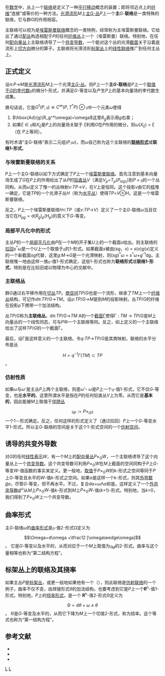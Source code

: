 {{dablink|本文关于主丛上的联络；对数学中其他类型的联络参见[[联络|联络]]。}}

在[[数学|数学]]中，丛上一个[[联络|联络]]是定义了一种[[平行移动|平行移动]]概念的装置；即将邻近点上的[[纤维|纤维]]“连接”或等价的一种方法。[[光滑流形|光滑流形]]''M''上[[主丛|主G-丛]]''P''上一个'''主'''''G''-'''联络'''是一类特殊的联络，它与群''G''的作用相容。

主联络可以视为是[[埃雷斯曼联络|埃雷斯曼联络]]概念的一类特例，经常称为主埃雷斯曼联络。它给出了通过[[配丛|配丛]]构造相配于''P''的任何[[纤维丛|纤维丛]]上一个（埃雷斯曼）联络。特别地，在任何[[配向量丛|配向量丛]]上主联络诱导了一个[[联络_(向量丛)|共变导数]]，一个能对这个丛的光滑[[截面_(纤维丛)|截面]]关于沿着底流形上[[切向量|切方向]]微分的算子。主联络将光滑流形[[标架丛|标架丛]]上的[[线性联络|线性联络]]推广到任何主丛上。

==正式定义==

设''π'':''P''→''M''是[[光滑流形|光滑流形]]''M''上一个光滑[[主丛|主''G''-丛]]。则''P''上一个'''主''G''-联络'''是''P''上一个[[向量值微分形式|取值于''G''的李代数]]<math>\mathfrak g</math>的微分1-形式，并满足''G''-等变以及产生''P''上的基本向量场的李代数生成集。

换句话说，它是<math>\Omega^1(P,\mathfrak g)\cong C^\infty(P, T^*P)\otimes\mathfrak g</math>中一个元素''ω''使得
# <math>\hbox{Ad}(g)(R_g^*\omega)=\omega</math>这里''R''<sub>''g''</sub>表示用''g''右乘；
# 如果<math>\xi\in \mathfrak g</math>和''X''<sub>''ξ''</sub>是''P''上的向量场关联于  ''ξ''利用''G''在''P''作用的微分，则''ω''(''X''<sub>''ξ''</sub>) = ''ξ''（在  ''P''上等同）。

有时术语“主G-联络”表示二元组(''P'',''ω'')，而''ω''自己称为这个主联络的'''[[联络形式|联络形式]]'''或'''联络1-形式'''。

===与埃雷斯曼联络的关系===
''P''上一个主G-联络以如下方式确定了''P''上一个[[埃雷斯曼联络|埃雷斯曼联络]]。首先注意到基本向量场生成了''G''在''P''上的作用给出了从''P''的[[铅直丛|铅直丛]]''V''（满足''V''<sub>''p''</sub>=''T''<sub>''p''</sub>(''P''<sub>''π''(''p'')</sub>)到<math>P\times\mathfrak g</math>的一个丛同构。从而''ω''定义了惟一的丛映射''v'':''TP''→''V''，在''V''上是恒同。这个投影''v''由它的[[核_(代数)|核]]惟一确定，它是''TP''的一个光滑子丛''H''（称为[[水平丛|水平丛]]）使得''TP''=''V''⊕''H''。这是一个埃雷斯曼联络。

反之，''P''上一个埃雷斯曼联络''H''⊂''TP''（或''v'':''TP''→''V''）定义了一个主''G''-联络''ω''当且仅当它在<math>H_{pg}=\mathrm d(R_g)_p(H_{p})</math>的意义下''G''-等变。

===局部平凡化中的形式===
主丛''P''的一个[[局部平凡化|局部平凡化]]由''P''在一个''M''的开子集''U''上的一个截面''s''给出。则主联络的[[拉回_(微分几何)|拉回]]''s''<sup>*</sup>''ω''是一个''U''上一个取值于<math>\mathfrak g</math>的1-形式。如果截面''s''被由(''sg''，''x'') = ''s''(''x'')''g''(''x'')定义的一个新截面''sg''代替，这里''g'':''M''→''G''是一个光滑映射，则(''sg'')<sup>*</sup>''ω'' = ''s''<sup>*</sup>''ω''+''g''<sup>-1</sup>d''g''。主联络惟一地由这样一族<math>\mathfrak g</math>-值1-形式确定，这些1-形式也称为'''联络形式'''或'''联络1-形式'''，特别是在比较旧或以物理为中心的文献中。

===主联络丛===
群''G''通过右平移作用在[[切丛|切丛]]''TP''。[[商空间|商空间]]''TP''/''G''也是一个流形，继承了''TM''上一个[[纤维丛|纤维丛]]结构，可记作''dπ'':''TP''/''G''→''TM''。设ρ:''TP''/''G''→''M''是到''M''的投影映射。丛''TP''/''G''的纤维在投影ρ下携带一个加法结构。

丛''TP''/''G''称为'''主联络丛'''{{harv|Kobayashi|1957}}。dπ:''TP''/''G''→''TM'' A的一个[[截面_(纤维丛)|截面]]Γ使得Γ : ''TM'' → ''TP''/''G''是''M''上向量丛的一个线性同态，可与''P''中一个主联络等同。反之，如上定义的一个主联络给出了这样''TP''/''G''的一个截面Γ。

最后，设Γ是这样意义的一个主联络。令''q'':''TP''→''TP''/''G''是其商映射。联络的水平分布是丛

:<math>H = q^{-1}\Gamma (TM) \subset TP</math>。

===仿射性质===
如果''ω''与''ω' ''是主丛''P''上两个主联络，则差''ω' ''- ''ω''是''P''上一个<math>\mathfrak g</math>-值1-形式，它不仅''G''-等变，也是'''水平的'''。这里所谓水平是指在''P''的任何铅直丛''V''上为零。从而它是'''基本的'''，因此能被''M''上取值于[[伴随丛|伴随丛]] 
:<math>\mathfrak g_P:=P\times_G\mathfrak g</math>
一个1－形式确定。反之，任何这样的形式定义了（通过拉回）''P''上一个''G''-等变水平1-形式。所以主''G''-联络的空间是关于这个1-形式空间的一个[[仿射空间|仿射空间]]。

==诱导的共变外导数==
对''G''的任何[[线性表示|线性表示]]''W''，有一个''M''上的[[配向量丛|配向量丛]]<math> P\times_G W</math>，一个主联络诱导了这个向量丛上一个[[联络_(向量丛)|共变导数]]。这个共变导数可利用<math> P\times_G W</math>在''M''上截面的空间同构于''P''上''G''-等变''W''-值函数的事实来定义。更一般地，[[向量值微分形式|取值]]于<math> P\times_G W</math>的''k''-形式之空间等同于''P''上''G''-等变且水平的''W''-值''k''-形式之空间。如果''α''是这样一个''k''-形式，则其[[外导数|外导数]]d''α''，尽管''G''-等变，但不再水平。不过，复合d''α''+''ω''Λ''α''却是。这样定义了一个[[外共变导数|外共变导数]]d<sup>''ω''</sup>从''M''上<math> P\times_G W</math>-值''k''-形式到''M''上<math> P\times_G W</math>-值(''k''+1)-形式。特别地，当''k''=0，我们得到了<math> P\times_G W</math>上一个共变导数。

==曲率形式==
主''G''-联络''ω''的[[曲率形式|曲率形式]]是<math>\mathfrak g</math>-值2-形式Ω定义为
:<math>\Omega=d\omega +\tfrac12 [\omega\wedge\omega]</math>。
它是''G''-等变以及水平的，从而对应于一个''M''上取值为<math>\mathfrak g_M</math>的2-形式。曲率与这个量相等也称为“第二结构方程”。

==标架丛上的联络及其挠率==
如果主丛''P''是[[标架丛|标架丛]]，或更一般地如果他有一个{{link-en|焊接形式|solder form}}（{{lang|en|solder form}}），则此联络是[[仿射联络|仿射联络]]的一个例子，曲率不仅不变，由焊接形式''θ''的加法结构，也要考虑到它是''P''上一个'''R'''<sup>n</sup>-值1-形式。特别地，''P''上的[[挠率形式|挠率形式]]，是一个
'''R'''<sup>n</sup>-值2-形式Θ定义为
:<math> \Theta=\mathrm d\theta+\omega\wedge\theta</math>。
Θ是''G''-等变及水平的，从而它下降为''M''上一个切值2-形式，称为挠率。这个等式也称为“第一结构方程”。

==参考文献==
* {{citation | first = Shoshichi | last = Kobayashi |author-link=小林昭七| title = Theory of Connections | journal = Ann. Mat. Pura Appl. | year = 1957 | volume = 43 | pages = 119-194}}
* {{citation | last1=Kobayashi|first1=Shoshichi|last2=Nomizu|first2=Katsumi |author2-link=野水克己| title = Foundations of Differential Geometry|volume=Vol. 1| publisher=Wiley-Interscience | year=1996|edition=New edition|isbn=0471157333}}
* {{citation|last1=Kollár|first1=Ivan|last2=Michor|first2=Peter|last3=Slovák|first3=Jan|url=http://www.emis.de/monographs/KSM/kmsbookh.pdf|title=Natural operators in differential geometry|year=1993|publisher=[[Springer-Verlag|Springer-Verlag]]|access-date=2008-12-13|archive-url=https://web.archive.org/web/20170330154524/http://www.emis.de/monographs/KSM/kmsbookh.pdf|archive-date=2017-03-30|dead-url=yes}}

[[Category:联络|L]]
[[Category:纤维丛|L]]